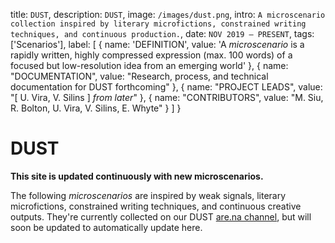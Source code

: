 
  title: `DUST`,
  description: `DUST`,
  image: `/images/dust.png`,
  intro: `A microscenario collection inspired by literary microfictions, constrained writing techniques, and continuous production.`,
  date: `NOV 2019 – PRESENT`,
  tags: ['Scenarios'],
  label: [
    { 
      name: 'DEFINITION',
      value: 'A *microscenario* is a rapidly written, highly compressed expression (max. 100 words) of a focused but low-resolution idea from an emerging world'
    },
    {
      name: "DOCUMENTATION",
      value: "Research, process, and technical documentation for DUST forthcoming"
    },
    {
      name: "PROJECT LEADS",
      value: "[ U. Vira, V. Silins ] *from later*"
    },
    {
      name: "CONTRIBUTORS",
      value: "M. Siu, R. Bolton, U. Vira, V. Silins, E. Whyte"
    }
  ]
}

# DUST

**This site is updated continuously with new microscenarios.**   

<Label meta={meta} />

The following *microscenarios* are inspired by weak signals, literary microfictions, constrained writing techniques, and continuous creative outputs. They're currently collected on our DUST [are.na channel](https://www.are.na/from-later/dust-kq-fkdsqrss), but will soon be updated to automatically update here.

<DustEntries />


